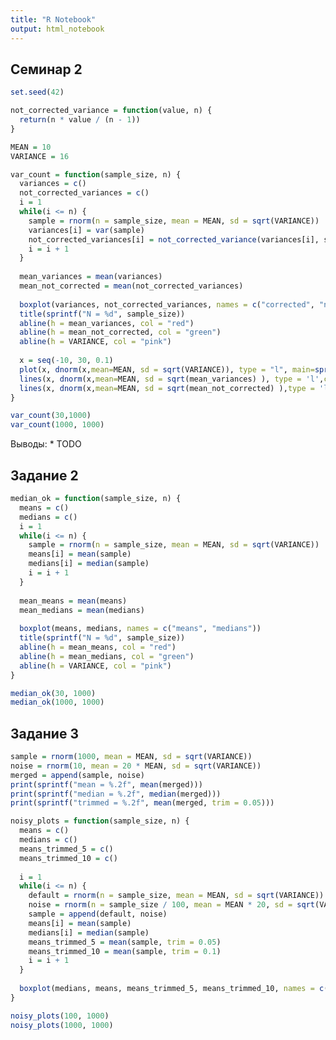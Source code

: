 ```yaml
---
title: "R Notebook"
output: html_notebook
---
```


## Семинар 2
``` r
set.seed(42)
```

``` r
not_corrected_variance = function(value, n) {
  return(n * value / (n - 1))
}
```

``` r
MEAN = 10
VARIANCE = 16

var_count = function(sample_size, n) {
  variances = c()
  not_corrected_variances = c()
  i = 1
  while(i <= n) {
    sample = rnorm(n = sample_size, mean = MEAN, sd = sqrt(VARIANCE))
    variances[i] = var(sample)
    not_corrected_variances[i] = not_corrected_variance(variances[i], sample_size)
    i = i + 1
  }
  
  mean_variances = mean(variances)
  mean_not_corrected = mean(not_corrected_variances)
  
  boxplot(variances, not_corrected_variances, names = c("corrected", "not corrected"))
  title(sprintf("N = %d", sample_size))
  abline(h = mean_variances, col = "red")
  abline(h = mean_not_corrected, col = "green")
  abline(h = VARIANCE, col = "pink")
  
  x = seq(-10, 30, 0.1)
  plot(x, dnorm(x,mean=MEAN, sd = sqrt(VARIANCE)), type = "l", main=sprintf("N =%s",sample_size))
  lines(x, dnorm(x,mean=MEAN, sd = sqrt(mean_variances) ), type = 'l',col="red")
  lines(x, dnorm(x,mean=MEAN, sd = sqrt(mean_not_corrected) ),type = 'l',col="green")
}
```

``` r
var_count(30,1000)
var_count(1000, 1000)
```

Выводы:
* TODO

## Задание 2
``` r
median_ok = function(sample_size, n) {
  means = c()
  medians = c()
  i = 1
  while(i <= n) {
    sample = rnorm(n = sample_size, mean = MEAN, sd = sqrt(VARIANCE))
    means[i] = mean(sample)
    medians[i] = median(sample)
    i = i + 1
  }
  
  mean_means = mean(means)
  mean_medians = mean(medians)
  
  boxplot(means, medians, names = c("means", "medians"))
  title(sprintf("N = %d", sample_size))
  abline(h = mean_means, col = "red")
  abline(h = mean_medians, col = "green")
  abline(h = VARIANCE, col = "pink")
}
```

``` r
median_ok(30, 1000)
median_ok(1000, 1000)
```


## Задание 3
``` r
sample = rnorm(1000, mean = MEAN, sd = sqrt(VARIANCE))
noise = rnorm(10, mean = 20 * MEAN, sd = sqrt(VARIANCE))
merged = append(sample, noise)
print(sprintf("mean = %.2f", mean(merged)))
print(sprintf("median = %.2f", median(merged)))
print(sprintf("trimmed = %.2f", mean(merged, trim = 0.05)))
```

``` r
noisy_plots = function(sample_size, n) {
  means = c()
  medians = c()
  means_trimmed_5 = c()
  means_trimmed_10 = c()
  
  i = 1
  while(i <= n) {
    default = rnorm(n = sample_size, mean = MEAN, sd = sqrt(VARIANCE))
    noise = rnorm(n = sample_size / 100, mean = MEAN * 20, sd = sqrt(VARIANCE))
    sample = append(default, noise)
    means[i] = mean(sample)
    medians[i] = median(sample)
    means_trimmed_5 = mean(sample, trim = 0.05)
    means_trimmed_10 = mean(sample, trim = 0.1)
    i = i + 1
  }
  
  boxplot(medians, means, means_trimmed_5, means_trimmed_10, names = c("medians", "means", "means - 5%", "means - 10%"))
}
```

``` r
noisy_plots(100, 1000)
noisy_plots(1000, 1000)
```
